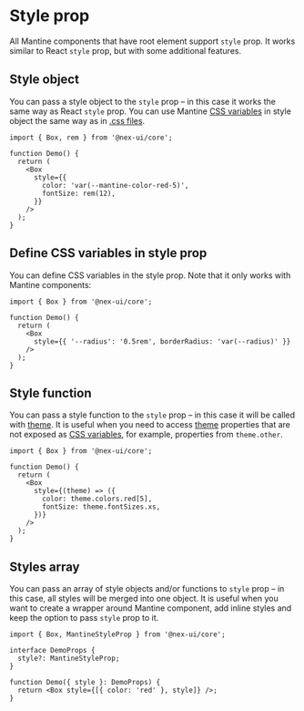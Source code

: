

# Style prop

All Mantine components that have root element support `style` prop.
It works similar to React `style` prop, but with some additional features.

## Style object

You can pass a style object to the `style` prop – in this case it works the same way
as React `style` prop. You can use Mantine [CSS variables](/styles/css-variables) in style object
the same way as in [.css files](/styles/css-modules).

```tsx
import { Box, rem } from '@nex-ui/core';

function Demo() {
  return (
    <Box
      style={{
        color: 'var(--mantine-color-red-5)',
        fontSize: rem(12),
      }}
    />
  );
}
```

## Define CSS variables in style prop

You can define CSS variables in the style prop. Note that it only works with Mantine components:

```tsx
import { Box } from '@nex-ui/core';

function Demo() {
  return (
    <Box
      style={{ '--radius': '0.5rem', borderRadius: 'var(--radius)' }}
    />
  );
}
```

## Style function

You can pass a style function to the `style` prop – in this case it will be called with [theme](/theming/theme-object/).
It is useful when you need to access [theme](/theming/theme-object/) properties that are not exposed as [CSS variables](/styles/css-variables),
for example, properties from `theme.other`.

```tsx
import { Box } from '@nex-ui/core';

function Demo() {
  return (
    <Box
      style={(theme) => ({
        color: theme.colors.red[5],
        fontSize: theme.fontSizes.xs,
      })}
    />
  );
}
```

## Styles array

You can pass an array of style objects and/or functions to `style` prop – in this case, all styles will be merged into one object.
It is useful when you want to create a wrapper around Mantine component, add inline styles and keep the option to pass
`style` prop to it.

```tsx
import { Box, MantineStyleProp } from '@nex-ui/core';

interface DemoProps {
  style?: MantineStyleProp;
}

function Demo({ style }: DemoProps) {
  return <Box style={[{ color: 'red' }, style]} />;
}
```
